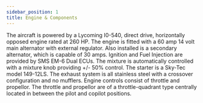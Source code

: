 ```yaml
---
sidebar_position: 1
title: Engine & Components
---
```

The aircraft is powered by a Lycoming I0-540, direct drive, horizontally opposed engine rated at 260 HP. 
The engine is fitted with a 60 amp 14 volt main alternator with external regulator. 
Also installed is a secondary alternator, which is capable of 30 amps. 
Ignition and Fuel Injection are provided by SMS EM-6 Dual ECUs. The mixture is automatically controlled with a mixture knob providing +/- 50% control. 
The starter is a Sky-Tec model 149-12LS. The exhaust system is all stainless steel with a crossover configuration and no mufflers. 
Engine controls consist of throttle and propellor.
The throttle and propellor are of a throttle-quadrant type centrally located in between the pilot and copilot positions. 

